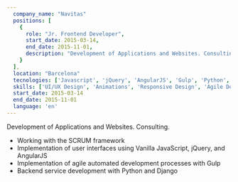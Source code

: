 ```yaml
---
  company_name: "Navitas"
  positions: [
    {
      role: "Jr. Frontend Developer",
      start_date: 2015-03-14,
      end_date: 2015-11-01,
      description: "Development of Applications and Websites. Consulting. Working with the SCRUM framework.",
    }
  ],
  location: "Barcelona"
  tecnologies: ['Javascript', 'jQuery', 'AngularJS', 'Gulp', 'Python', 'Django', 'Wordpress', 'CSS3', 'HTML5', 'Git', 'Jade', 'Stylus', 'PHP', 'DjangoRestFramework', 'Wordpress API']
  skills: ['UI/UX Design', 'Animations', 'Responsive Design', 'Agile Development', 'SCRUM', 'Automated Development Processes', 'Backend Development', 'Frontend Development', 'Consulting']
  start_date: 2015-03-14
  end_date: 2015-11-01
  language: 'en'
---
```


Development of Applications and Websites. Consulting.

- Working with the SCRUM framework
- Implementation of user interfaces using Vanilla JavaScript, jQuery, and AngularJS
- Implementation of agile automated development processes with Gulp
- Backend service development with Python and Django